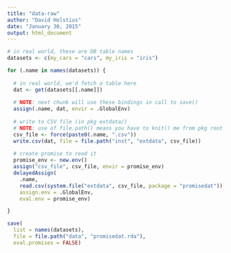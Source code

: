 ```yaml
---
title: "data-raw"
author: "David Holstius"
date: "January 30, 2015"
output: html_document
---
```


```r
# in real world, these are DB table names
datasets <- c(my_cars = "cars", my_iris = "iris")

for (.name in names(datasets)) {
  
  # in real world, we'd fetch a table here
  dat <- get(datasets[[.name]])                      
  
  # NOTE: next chunk will use these bindings in call to save()
  assign(.name, dat, envir = .GlobalEnv) 
  
  # write to CSV file (in pkg extdata/)
  # NOTE: use of file.path() means you have to knit() me from pkg root
  csv_file <- force(paste0(.name, ".csv"))
  write.csv(dat, file = file.path("inst", "extdata", csv_file))
  
  # create promise to read it
  promise_env <- new.env()               
  assign("csv_file", csv_file, envir = promise_env)
  delayedAssign(
    .name, 
    read.csv(system.file("extdata", csv_file, package = "promisedat")),
    assign.env = .GlobalEnv, 
    eval.env = promise_env)

}
```

```r
save(
  list = names(datasets), 
  file = file.path("data", "promisedat.rda"), 
  eval.promises = FALSE)
```
